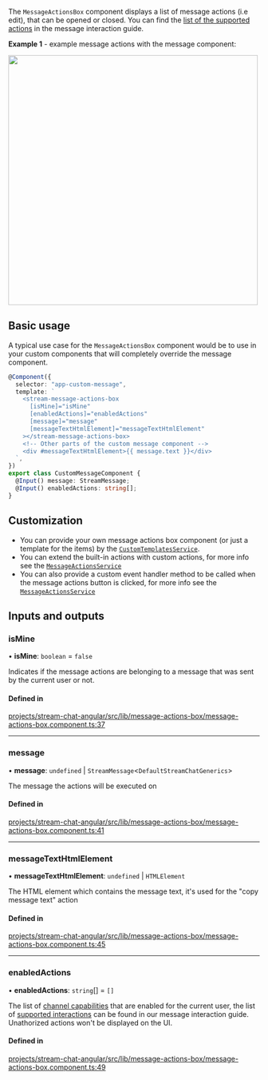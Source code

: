 
The `MessageActionsBox` component displays a list of message actions (i.e edit), that can be opened or closed. You can find the [list of the supported actions](../concepts/message-interactions.mdx) in the message interaction guide.

**Example 1** - example message actions with the message component:

<img src={MessageActionsScreenshot} width="500" />

## Basic usage

A typical use case for the `MessageActionsBox` component would be to use in your custom components that will completely override the message component.

```typescript
@Component({
  selector: "app-custom-message",
  template: `
    <stream-message-actions-box
      [isMine]="isMine"
      [enabledActions]="enabledActions"
      [message]="message"
      [messageTextHtmlElement]="messageTextHtmlElement"
    ></stream-message-actions-box>
    <!-- Other parts of the custom message component -->
    <div #messageTextHtmlElement>{{ message.text }}</div>
  `,
})
export class CustomMessageComponent {
  @Input() message: StreamMessage;
  @Input() enabledActions: string[];
}
```

## Customization

- You can provide your own message actions box component (or just a template for the items) by the [`CustomTemplatesService`](../services/CustomTemplatesService.mdx).
- You can extend the built-in actions with custom actions, for more info see the [`MessageActionsService`](../../services/MessageActionsService/#customactions)
- You can also provide a custom event handler method to be called when the message actions button is clicked, for more info see the [`MessageActionsService`](../../services/MessageActionsService/#customactionclickhandler)

[//]: # "Start of generated content"
## Inputs and outputs 


### isMine

• **isMine**: `boolean` = `false`

Indicates if the message actions are belonging to a message that was sent by the current user or not.

#### Defined in

[projects/stream-chat-angular/src/lib/message-actions-box/message-actions-box.component.ts:37](https://github.com/GetStream/stream-chat-angular/blob/9205ff9af8a7360a83ccc3fadfb75f3c2d94c17d/projects/stream-chat-angular/src/lib/message-actions-box/message-actions-box.component.ts#L37)

___

### message

• **message**: `undefined` \| `StreamMessage`\<`DefaultStreamChatGenerics`\>

The message the actions will be executed on

#### Defined in

[projects/stream-chat-angular/src/lib/message-actions-box/message-actions-box.component.ts:41](https://github.com/GetStream/stream-chat-angular/blob/9205ff9af8a7360a83ccc3fadfb75f3c2d94c17d/projects/stream-chat-angular/src/lib/message-actions-box/message-actions-box.component.ts#L41)

___

### messageTextHtmlElement

• **messageTextHtmlElement**: `undefined` \| `HTMLElement`

The HTML element which contains the message text, it's used for the "copy message text" action

#### Defined in

[projects/stream-chat-angular/src/lib/message-actions-box/message-actions-box.component.ts:45](https://github.com/GetStream/stream-chat-angular/blob/9205ff9af8a7360a83ccc3fadfb75f3c2d94c17d/projects/stream-chat-angular/src/lib/message-actions-box/message-actions-box.component.ts#L45)

___

### enabledActions

• **enabledActions**: `string`[] = `[]`

The list of [channel capabilities](https://getstream.io/chat/docs/javascript/channel_capabilities/?language=javascript) that are enabled for the current user, the list of [supported interactions](../concepts/message-interactions.mdx) can be found in our message interaction guide. Unathorized actions won't be displayed on the UI.

#### Defined in

[projects/stream-chat-angular/src/lib/message-actions-box/message-actions-box.component.ts:49](https://github.com/GetStream/stream-chat-angular/blob/9205ff9af8a7360a83ccc3fadfb75f3c2d94c17d/projects/stream-chat-angular/src/lib/message-actions-box/message-actions-box.component.ts#L49)

[//]: # "End of generated content"
